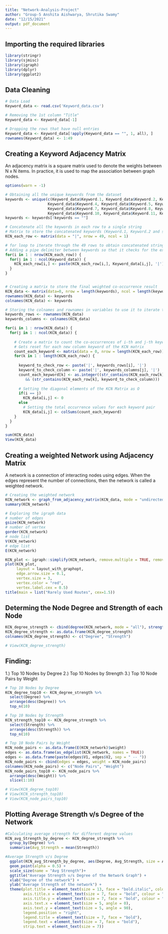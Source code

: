 ```yaml
---
title: "Network-Analysis-Project"
author: "Group-5 Anshita Aishwarya, Shrutika Swamy"
date: "12/15/2021"
output: pdf_document
---
```


## Importing the required libraries

```r
library(stringr)
library(sjmisc)
library(igraph)
library(dplyr)
library(ggplot2)
```

## Data Cleaning

```r

# Data Load
Keyword_data <- read.csv('Keyword_data.csv')

# Removing the 1st column "Title"
Keyword_data <- Keyword_data[-1]

# Dropping the rows that have null entries
Keyword_data <- Keyword_data[!apply(Keyword_data == "", 1, all), ]
rownames(Keyword_data) <- 1:49

```

## Creating a Keyword Adjacency Matrix
An adjacency matrix is a square matrix used to denote the weights between N x N items. In practice, it is used to map the association between graph nodes.

```r

options(warn = -1)

# Obtaining all the unique keywords from the dataset
keywords <- unique(c(Keyword_data$Keyword.1, Keyword_data$Keyword.2, Keyword_data$Keyword.3,
                   Keyword_data$Keyword.4, Keyword_data$Keyword.5, Keyword_data$Keyword.6,
                   Keyword_data$Keyword.7, Keyword_data$Keyword.8, Keyword_data$Keyword.9,
                   Keyword_data$Keyword.10, Keyword_data$Keyword.11, Keyword_data$Keyword.12))
keywords <- keywords[!keywords == ""]

# Concatenate all the keywords in each row to a single string
# Matrix to store the concatenated keywords (Keyword.1, Keyword.2 and so on) for each row
KCN_each_row <- matrix(data = "|", nrow = 49, ncol = 1)

# for loop to iterate through the 49 rows to obtain concatenated strings for each row
# Adding a pipe delimiter between keywords so that it checks for the exact string while matching for creating adjacency matrix
for(i in 1 : nrow(KCN_each_row)) {
  for(j in 1 : ncol(Keyword_data)) {
    KCN_each_row[i,] <- paste(KCN_each_row[i,], Keyword_data[i,j], '|')
  }
}


# Creating a matrix to store the final weighted co-occurrence result
KCN_data <- matrix(data=0, nrow = length(keywords), ncol = length(keywords))
rownames(KCN_data) <- keywords
colnames(KCN_data) <- keywords

# Storing the colnames and rownames in variables to use it to iterate through the final matrix
keywords_rows <- rownames(KCN_data)
keywords_columns <- colnames(KCN_data)

for(i in 1 : nrow(KCN_data)) {
  for(j in 1 : ncol(KCN_data)) {
    
    # Create a matrix to count the co-occurrences of i-th and j-th keyword in each row of Keyword_data
    # Gets reset for each new column keyword of the KCN matrix
    count_each_keyword <- matrix(data = 0, nrow = length(KCN_each_row))
    for(k in 1 : length(KCN_each_row)) {
      
      keyword_to_check_row <- paste('|', keywords_rows[i], '|')
      keyword_to_check_column <- paste('|', keywords_columns[j], '|')
      count_each_keyword[k] <- as.integer((str_contains(KCN_each_row[k], keyword_to_check_row))
         && (str_contains(KCN_each_row[k], keyword_to_check_column)))
      
      # Setting the diagonal elements of the KCN Matrix as O
      if(i == j)
        KCN_data[i,j] <- 0
      else
        # Setting the total occurrence values for each keyword pair
        KCN_data[i,j] <- colSums(count_each_keyword)
    }
  }
}

sum(KCN_data)
View(KCN_data)

```

## Creating a weighted Network using Adjacency Matrix
A network is a connection of interacting nodes using edges. When the edges represent the number of connections, then the network is called a weighted network. 

```r

# Creating the weighted network
KCN_network <- graph_from_adjacency_matrix(KCN_data, mode = "undirected", weighted = TRUE)
summary(KCN_network)

# Exploring the igraph data
# number of edges
gsize(KCN_network)
# number of vertex
gorder(KCN_network)
# node list
V(KCN_network)
# edge list
E(KCN_network)

KCN_plot <- igraph::simplify(KCN_network, remove.multiple = TRUE, remove.loops = TRUE)
plot(KCN_plot,
     layout = layout_with_graphopt,
     edge.arrow.size = 0.1,
     vertex.size = 3,
     vertex.color = "red",
     vertex.label.cex = 0.5)
title(main = list("Rarely Used Routes", cex=1.5))

```

## Determing the Node Degree and Strength of each Node

```r

KCN_degree_strength <- cbind(degree(KCN_network, mode = "all"), strength(KCN_network, mode = "all"))
KCN_degree_strength <- as.data.frame(KCN_degree_strength)
colnames(KCN_degree_strength) <- c("Degree", "Strength")

# View(KCN_degree_strength)

```

## Finding:
1.) Top 10 Nodes by Degree
2.) Top 10 Nodes by Strength
3.) Top 10 Node Pairs by Weight

```r

# Top 10 Nodes by Degree
KCN_degree_top10 <- KCN_degree_strength %>%
  select(Degree) %>%
  arrange(desc(Degree)) %>%
  top_n(10)

# Top 10 Nodes by Strength
KCN_strength_top10 <- KCN_degree_strength %>%
  select(Strength) %>%
  arrange(desc(Strength)) %>%
  top_n(10)

# Top 10 Node Pairs by Weight
KCN_node_pairs <- as.data.frame(E(KCN_network)$weight)
edges <- as.data.frame(as_edgelist(KCN_network, names = TRUE))
edges <- as.data.frame(paste(edges$V1, edges$V2, sep = " -- "))
KCN_node_pairs <- cbind(edges = edges, weight = KCN_node_pairs)
colnames(KCN_node_pairs) <- c("Node Pairs", "Weight")
KCN_node_pairs_top10 <- KCN_node_pairs %>%
  arrange(desc(Weight)) %>%
  slice(1:10)

# View(KCN_degree_top10)
# View(KCN_strength_top10)  
# View(KCN_node_pairs_top10)
```

## Plotting Average Strength v/s Degree of the Network

```r

#Calculating average strength for different degree values
KCN_avg_Strength_by_degree <- KCN_degree_strength %>%
  group_by(Degree) %>%
  summarise(Avg_Strength = mean(Strength))

#Average Strength v/s Degree
  ggplot(KCN_avg_Strength_by_degree, aes(Degree, Avg_Strength, size = Avg_Strength)) +
  geom_point(alpha = 0.5) +
  scale_size(name = "Avg Strength")+
  ggtitle("Average Strength v/s Degree of the Network Graph") +
  xlab("Degree of the network") +
  ylab("Average Strength of the network") +
  theme(plot.title = element_text(size = 13, face = "bold.italic", color = "red", hjust = 0.5),
        axis.title.x = element_text(size = 7, face = "bold", colour = "blue"),
        axis.title.y = element_text(size = 7, face = "bold", colour = "blue"),
        axis.text.x = element_text(size = 5, angle = 0),
        axis.text.y = element_text(size = 5, angle = 90),
        legend.position = "right",
        legend.title = element_text(size = 7, face = "bold"),
        legend.text = element_text(size = 7, face = "bold"),
        strip.text = element_text(size = 7))

```
